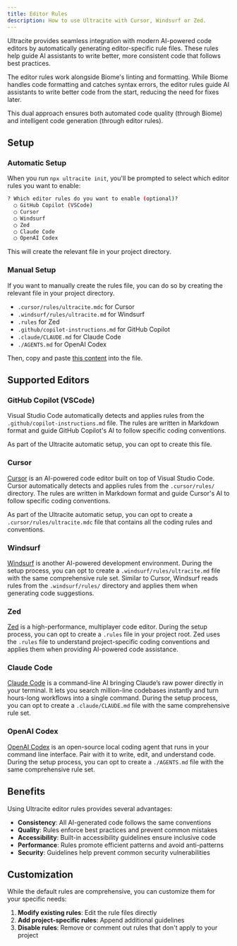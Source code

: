 ```yaml
---
title: Editor Rules
description: How to use Ultracite with Cursor, Windsurf or Zed.
---
```


Ultracite provides seamless integration with modern AI-powered code editors by automatically generating editor-specific rule files. These rules help guide AI assistants to write better, more consistent code that follows best practices.

The editor rules work alongside Biome's linting and formatting. While Biome handles code formatting and catches syntax errors, the editor rules guide AI assistants to write better code from the start, reducing the need for fixes later.

This dual approach ensures both automated code quality (through Biome) and intelligent code generation (through editor rules).

## Setup

### Automatic Setup

When you run `npx ultracite init`, you'll be prompted to select which editor rules you want to enable:

```bash
? Which editor rules do you want to enable (optional)?
  ◯ GitHub Copilot (VSCode)
  ◯ Cursor
  ◯ Windsurf  
  ◯ Zed
  ◯ Claude Code
  ◯ OpenAI Codex
```

This will create the relevant file in your project directory.

### Manual Setup

If you want to manually create the rules file, you can do so by creating the relevant file in your project directory.

- `.cursor/rules/ultracite.mdc` for Cursor
- `.windsurf/rules/ultracite.md` for Windsurf
- `.rules` for Zed
- `.github/copilot-instructions.md` for GitHub Copilot
- `.claude/CLAUDE.md` for Claude Code
- `./AGENTS.md` for OpenAI Codex

Then, copy and paste [this content](https://github.com/haydenbleasel/ultracite/tree/main/.cursor/rules/ultracite.mdc) into the file.

## Supported Editors

### GitHub Copilot (VSCode)

Visual Studio Code automatically detects and applies rules from the `.github/copilot-instructions.md` file. The rules are written in Markdown format and guide GitHub Copilot's AI to follow specific coding conventions.

As part of the Ultracite automatic setup, you can opt to create this file.

### Cursor

[Cursor](https://cursor.com) is an AI-powered code editor built on top of Visual Studio Code. Cursor automatically detects and applies rules from the `.cursor/rules/` directory. The rules are written in Markdown format and guide Cursor's AI to follow specific coding conventions.

As part of the Ultracite automatic setup, you can opt to create a `.cursor/rules/ultracite.mdc` file that contains all the coding rules and conventions.

### Windsurf

[Windsurf](https://windsurf.com) is another AI-powered development environment. During the setup process, you can opt to create a `.windsurf/rules/ultracite.md` file with the same comprehensive rule set. Similar to Cursor, Windsurf reads rules from the `.windsurf/rules/` directory and applies them when generating code suggestions.

### Zed

[Zed](https://zed.dev) is a high-performance, multiplayer code editor. During the setup process, you can opt to create a `.rules` file in your project root. Zed uses the `.rules` file to understand project-specific coding conventions and applies them when providing AI-powered code assistance.

### Claude Code

[Claude Code](https://claude.ai) is a command-line AI bringing Claude’s raw power directly in your terminal. It lets you search million-line codebases instantly and turn hours-long workflows into a single command. During the setup process, you can opt to create a `.claude/CLAUDE.md` file with the same comprehensive rule set.

### OpenAI Codex

[OpenAI Codex](https://openai.com) is an open-source local coding agent that runs in your command line interface. Pair with it to write, edit, and understand code. During the setup process, you can opt to create a `./AGENTS.md` file with the same comprehensive rule set.

## Benefits

Using Ultracite editor rules provides several advantages:

- **Consistency**: All AI-generated code follows the same conventions
- **Quality**: Rules enforce best practices and prevent common mistakes
- **Accessibility**: Built-in accessibility guidelines ensure inclusive code
- **Performance**: Rules promote efficient patterns and avoid anti-patterns
- **Security**: Guidelines help prevent common security vulnerabilities

## Customization

While the default rules are comprehensive, you can customize them for your specific needs:

1. **Modify existing rules**: Edit the rule files directly
2. **Add project-specific rules**: Append additional guidelines
3. **Disable rules**: Remove or comment out rules that don't apply to your project
